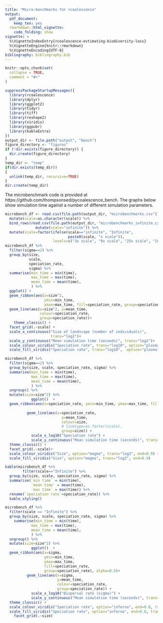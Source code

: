 ```yaml
---
title: "Micro-benchmarks for rcoalescence"
output: 
  pdf_document: 
    keep_tex: yes
  rmarkdown::html_vignette:
    code_folding: show
vignette: >
  %\VignetteIndexEntry{rcoalescence-estimating-biodiversity-loss}
  %\VignetteEngine{knitr::rmarkdown}
  %\VignetteEncoding{UTF-8}
bibliography: bibliography.bib  
---
```


```r
knitr::opts_chunk$set(
  collapse = TRUE,
  comment = "#>"
)
```

```r
suppressPackageStartupMessages({
  library(rcoalescence)
  library(dplyr)
  library(ggplot2)
  library(tidyr)
  library(tiff)
  library(reshape2)
  library(viridis)
  library(ggpubr)
  library(kableExtra)
})
output_dir <- file.path("output", "bench")
figure_directory <- "figures"
if (!dir.exists(figure_directory)) {
  dir.create(figure_directory)
}
temp_dir <- "temp"
if(dir.exists(temp_dir))
{
  unlink(temp_dir, recursive=TRUE)
}
dir.create(temp_dir)
```

The microbenchmark code is provided at https://github.com/thompsonsed/pycoalescence_bench. The graphs below show simulation time against a number of different simulation parameters.



```r

microbench_df <- read.csv(file.path(output_dir, "microbenchmarks.csv")) %>% 
  mutate(scale=as.character(scale)) %>% 
  bind_rows(read.csv(file.path(output_dir, "microbenchmarks_infinite.csv")) %>% 
              mutate(scale="infinite")) %>% 
  mutate(scale=factor(ifelse(scale=="infinite", "Infinite", 
                             paste0(scale, "x scale")), 
                      levels=c("3x scale", "9x scale", "25x scale", "Infinite")))
microbench_df %>% 
  filter(sigma==2) %>% 
  group_by(size, 
           scale, 
           speciation_rate, 
           sigma) %>%
  summarise(min_time = min(time),
            max_time = max(time),
            mean_time = mean(time),
            ) %>% 
  ggplot() + 
  geom_ribbon(aes(x=size^2, 
                  ymin=min_time, 
                  ymax=max_time, fill=speciation_rate, group=speciation_rate), alpha=0.5) + 
  geom_line(aes(x=size^2, y=mean_time, 
                colour=speciation_rate, 
                group=speciation_rate))+
    theme_classic() + 
  facet_grid(.~scale) + 
  scale_x_continuous("Size of landscape (number of individuals)", 
                     trans="log2")+
  scale_y_continuous("Mean simulation time (seconds)", trans="log2")+
  scale_colour_viridis("Speciation rate", trans="log10", option="plasma")+
  scale_fill_viridis("Speciation rate", trans="log10",  option="plasma")
```

```r
microbench_df %>% 
  filter(sigma==2) %>% 
  group_by(size, scale, speciation_rate, sigma) %>%
  summarise(min_time = min(time),
            max_time = max(time),
            mean_time = mean(time),
            ) %>% 
  ungroup() %>% 
  mutate(size=size^2) %>% 
            ggplot()  +
  geom_ribbon(aes(x=speciation_rate, ymin=min_time, ymax=max_time, fill=size, group=size), alpha=0.5)+
  
          geom_line(aes(x=speciation_rate, 
                          y=mean_time, 
                          colour=size, 
                          # linetype=as.factor(scale),
                          group=size)) + 
            scale_x_log10("Speciation rate") + 
            scale_y_continuous("Mean simulation time (seconds)", trans="log2") + 
  theme_classic() + 
  facet_grid(.~scale)+
  scale_colour_viridis("Size", option="magma", trans="log2", end=0.9) + 
  scale_fill_viridis("Size", option="magma", trans="log2", end=0.9)
```

```r
kable(microbench_df %>% 
        filter(scale=="Infinite") %>% 
  group_by(size, scale, speciation_rate, sigma) %>%
  summarise(`min time` = min(time),
            `mean time` = mean(time),
            `max time` = max(time)) %>% 
  rename(`speciation rate`=speciation_rate)) %>% 
  kable_styling()
```

```r
microbench_df %>%
  filter(scale == "Infinite") %>% 
  group_by(size, scale, speciation_rate, sigma) %>% 
    summarise(min_time = min(time),
            max_time = max(time),
            mean_time = mean(time),
            ) %>% 
  ungroup() %>% 
  mutate(size=size^2) %>% 
            ggplot()  +
  geom_ribbon(aes(x=sigma, 
                  ymin=min_time, 
                  ymax=max_time, 
                  fill=speciation_rate, 
                  group=speciation_rate), alpha=0.5)+
          geom_line(aes(x=sigma, 
                        y=mean_time, 
                        colour=speciation_rate, 
                        group=speciation_rate)) + 
            scale_x_log10("Dispersal rate (sigma)") + 
            scale_y_continuous("Mean simulation time (seconds)", trans="log2") + 
  theme_classic() + 
  scale_colour_viridis("Speciation rate", option="inferno", end=0.8, trans="log10")+
  scale_fill_viridis("Speciation rate", option="inferno", end=0.8, trans="log10")+
    facet_grid(.~size)
```